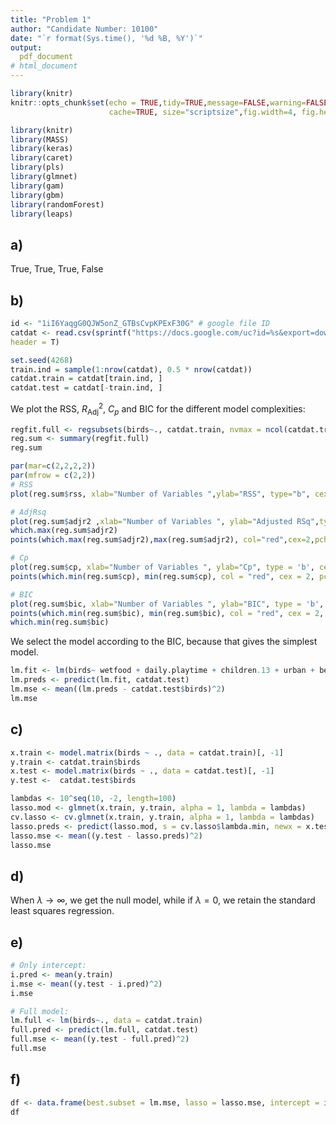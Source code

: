 ```yaml
---
title: "Problem 1"
author: "Candidate Number: 10100"
date: "`r format(Sys.time(), '%d %B, %Y')`"
output: 
  pdf_document
# html_document
---
```

  
```r
library(knitr)
knitr::opts_chunk$set(echo = TRUE,tidy=TRUE,message=FALSE,warning=FALSE,strip.white=TRUE,prompt=FALSE,
                      cache=TRUE, size="scriptsize",fig.width=4, fig.height=3, fig.align = "center")
```


```r
library(knitr)
library(MASS)
library(keras)
library(caret)
library(pls)
library(glmnet)
library(gam)
library(gbm)
library(randomForest)
library(leaps)
```


## a)
True, True, True, False

## b)

```r
id <- "1iI6YaqgG0QJW5onZ_GTBsCvpKPExF30G" # google file ID
catdat <- read.csv(sprintf("https://docs.google.com/uc?id=%s&export=download", id),
header = T)

set.seed(4268)
train.ind = sample(1:nrow(catdat), 0.5 * nrow(catdat))
catdat.train = catdat[train.ind, ]
catdat.test = catdat[-train.ind, ]
```

We plot the RSS, $R^2_{\mathrm{Adj}}$, $C_p$ and BIC for the different model complexities:
```r
regfit.full <- regsubsets(birds~., catdat.train, nvmax = ncol(catdat.train) - 1)
reg.sum <- summary(regfit.full)
reg.sum

par(mar=c(2,2,2,2))
par(mfrow = c(2,2))
# RSS
plot(reg.sum$rss, xlab="Number of Variables ",ylab="RSS", type="b", cex = 0.5)

# AdjRsq
plot(reg.sum$adjr2 ,xlab="Number of Variables ", ylab="Adjusted RSq",type="b", cex = 0.5)
which.max(reg.sum$adjr2)
points(which.max(reg.sum$adjr2),max(reg.sum$adjr2), col="red",cex=2,pch=20)

# Cp
plot(reg.sum$cp, xlab="Number of Variables ", ylab="Cp", type = 'b', cex = 0.5)
points(which.min(reg.sum$cp), min(reg.sum$cp), col = "red", cex = 2, pch = 20)

# BIC
plot(reg.sum$bic, xlab="Number of Variables ", ylab="BIC", type = 'b', cex = 0.5)
points(which.min(reg.sum$bic), min(reg.sum$bic), col = "red", cex = 2, pch = 20)
which.min(reg.sum$bic)

```

We select the model according to the BIC, because that gives the simplest model.
```r
lm.fit <- lm(birds~ wetfood + daily.playtime + children.13 + urban + bell + daily.outdoortime, data = catdat.train)
lm.preds <- predict(lm.fit, catdat.test)
lm.mse <- mean((lm.preds - catdat.test$birds)^2)
lm.mse
```

## c)
```r
x.train <- model.matrix(birds ~ ., data = catdat.train)[, -1] 
y.train <- catdat.train$birds
x.test <- model.matrix(birds ~ ., data = catdat.test)[, -1]
y.test <-  catdat.test$birds

lambdas <- 10^seq(10, -2, length=100)
lasso.mod <- glmnet(x.train, y.train, alpha = 1, lambda = lambdas)
cv.lasso <- cv.glmnet(x.train, y.train, alpha = 1, lambda = lambdas)
lasso.preds <- predict(lasso.mod, s = cv.lasso$lambda.min, newx = x.test)
lasso.mse <- mean((y.test - lasso.preds)^2)
lasso.mse
```
## d)
When $\lambda \rightarrow \infty$, we get the null model, while if $\lambda = 0$, we retain the standard least squares regression.

## e)
```r
# Only intercept:
i.pred <- mean(y.train)
i.mse <- mean((y.test - i.pred)^2)
i.mse

# Full model:
lm.full <- lm(birds~., data = catdat.train)
full.pred <- predict(lm.full, catdat.test)
full.mse <- mean((y.test - full.pred)^2)
full.mse
```
## f)
```r
df <- data.frame(best.subset = lm.mse, lasso = lasso.mse, intercept = i.mse, ols = full.mse)
df
```

